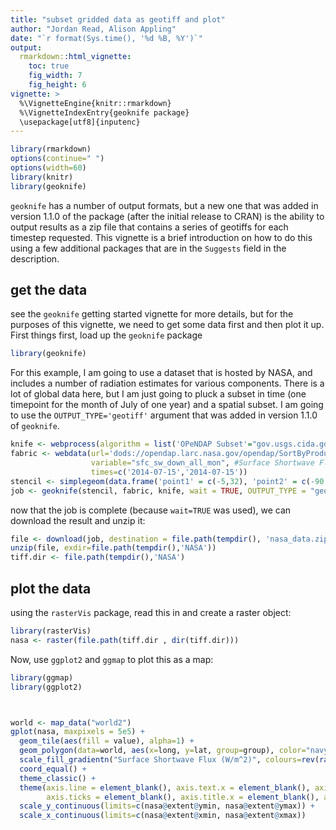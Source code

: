 ```yaml
---
title: "subset gridded data as geotiff and plot"
author: "Jordan Read, Alison Appling"
date: "`r format(Sys.time(), '%d %B, %Y')`"
output: 
  rmarkdown::html_vignette:
    toc: true
    fig_width: 7
    fig_height: 6
vignette: >
  %\VignetteEngine{knitr::rmarkdown}
  %\VignetteIndexEntry{geoknife package}
  \usepackage[utf8]{inputenc}
---
```



```r
library(rmarkdown)
options(continue=" ")
options(width=60)
library(knitr)
library(geoknife)

```


`geoknife` has a number of output formats, but a new one that was added in version 1.1.0 of the package (after the initial release to CRAN) is the ability to output results as a zip file that contains a series of geotiffs for each timestep requested. This vignette is a brief introduction on how to do this using a few additional packages that are in the `Suggests` field in the description. 

## get the data
see the `geoknife` getting started vignette for more details, but for the purposes of this vignette, we need to get some data first and then plot it up.  
First things first, load up the `geoknife` package
```r
library(geoknife)
```
For this example, I am going to use a dataset that is hosted by NASA, and includes a number of radiation estimates for various components. There is a lot of global data here, but I am just going to pluck a subset in time (one timepoint for the month of July of one year) and a spatial subset. I am going to use the `OUTPUT_TYPE='geotiff'` argument that was added in version 1.1.0 of `geoknife`.

```r
knife <- webprocess(algorithm = list('OPeNDAP Subset'="gov.usgs.cida.gdp.wps.algorithm.FeatureCoverageOPeNDAPIntersectionAlgorithm"))
fabric <- webdata(url='dods://opendap.larc.nasa.gov/opendap/SortByProduct/CERES/EBAF/Surface_Edition2.8/CERES_EBAF-Surface_Edition2.8_200003-201502.nc', 
                  variable="sfc_sw_down_all_mon", #Surface Shortwave Flux Down, Monthly Means, All-Sky conditions
                  times=c('2014-07-15','2014-07-15'))
stencil <- simplegeom(data.frame('point1' = c(-5,32), 'point2' = c(-90,-78))) # big 'ol chunk 'o data
job <- geoknife(stencil, fabric, knife, wait = TRUE, OUTPUT_TYPE = "geotiff")
```
now that the job is complete (because `wait=TRUE` was used), we can download the result and unzip it:
```r
file <- download(job, destination = file.path(tempdir(), 'nasa_data.zip'), overwrite=TRUE)
unzip(file, exdir=file.path(tempdir(),'NASA'))
tiff.dir <- file.path(tempdir(),'NASA')
```
## plot the data
using the `rasterVis` package, read this in and create a raster object:
```r
library(rasterVis)
nasa <- raster(file.path(tiff.dir , dir(tiff.dir)))
```
Now, use `ggplot2` and `ggmap` to plot this as a map:
```r
library(ggmap)
library(ggplot2)



world <- map_data("world2")
gplot(nasa, maxpixels = 5e5) + 
  geom_tile(aes(fill = value), alpha=1) +
  geom_polygon(data=world, aes(x=long, y=lat, group=group), color="navy", fill='transparent') +
  scale_fill_gradientn("Surface Shortwave Flux (W/m^2)", colours=rev(rainbow(5))) +
  coord_equal() + 
  theme_classic() + 
  theme(axis.line = element_blank(), axis.text.x = element_blank(), axis.text.y = element_blank(),
        axis.ticks = element_blank(), axis.title.x = element_blank(), axis.title.y = element_blank()) +
  scale_y_continuous(limits=c(nasa@extent@ymin, nasa@extent@ymax)) + 
  scale_x_continuous(limits=c(nasa@extent@xmin, nasa@extent@xmax))
```

